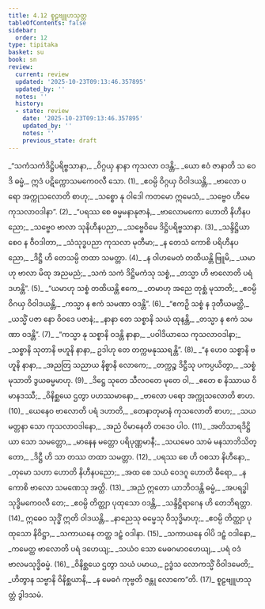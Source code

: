 ```yaml
---
title: 4.12 စူဠဗျူဟသုတ္တ
tableOfContents: false
sidebar:
  order: 12
type: tipitaka
basket: su
book: sn
review:
  current: review
  updated: '2025-10-23T09:13:46.357895'
  updated_by: ''
  notes: ''
  history:
  - state: review
    date: '2025-10-23T09:13:46.357895'
    updated_by: ''
    notes: ''
    previous_state: draft
---
```



<ReviewStatus review={frontmatter.review} showDetails={true} />

<HypothesisAnnotation frontmatter={frontmatter} />

<DynamicBreadcrumb />

<Division number="885" book="sn" e="ch" v="18" p="415">

<Paragraph number="1057" type="verses" book="sn">
_“သကံသကံဒိဋ္ဌိပရိဗ္ဗသာနာ,_  
_ဝိဂ္ဂယှ နာနာ ကုသလာ ဝဒန္တိ;_  
_ယော ဧဝံ ဇာနာတိ သ ဝေဒိ ဓမ္မံ,_  
ဣဒံ ပဋိက္ကောသမကေဝလီ သော. (1)_  

</Paragraph>

</Division>
<Division number="886" book="sn" e="ch" v="18" p="415">

<Paragraph number="1058" type="verses" book="sn">
_ဧဝမ္ပိ ဝိဂ္ဂယှ ဝိဝါဒယန္တိ,_  
_ဗာလော ပရော အက္ကုသလောတိ စာဟု;_  
_သစ္စော နု ဝါဒေါ ကတမော ဣမေသံ,_  
_သဗ္ဗေဝ ဟီမေ ကုသလာဝဒါနာ”. (2)_  

</Paragraph>

</Division>
<Division number="887" book="sn" e="ch" v="18" p="416">

<Paragraph number="1059" type="verses" book="sn">
_“ပရဿ စေ ဓမ္မမနာနုဇာနံ,_  
_ဗာလောမကော ဟောတိ နိဟီနပညော;_  
_သဗ္ဗေဝ ဗာလာ သုနိဟီနပညာ,_  
_သဗ္ဗေဝိမေ ဒိဋ္ဌိပရိဗ္ဗသာနာ. (3)_  

</Paragraph>

</Division>
<Division number="888" book="sn" e="ch" v="18" p="416">

<Paragraph number="1060" type="verses" book="sn">
_သန္ဒိဋ္ဌိယာ စေဝ န ဝီဝဒါတာ,_  
_သံသုဒ္ဓပညာ ကုသလာ မုတီမာ;_  
_န တေသံ ကောစိ ပရိဟီနပညော,_  
_ဒိဋ္ဌီ ဟိ တေသမ္ပိ တထာ သမတ္တာ. (4)_  

</Paragraph>

</Division>
<Division number="889" book="sn" e="ch" v="18" p="416">

<Paragraph number="1061" type="verses" book="sn">
_န ဝါဟမေတံ တထိယန္တိ ဗြူမိ,_  
_ယမာဟု ဗာလာ မိထု အညမညံ;_  
_သကံ သကံ ဒိဋ္ဌိမကံသု သစ္စံ,_  
_တသ္မာ ဟိ ဗာလောတိ ပရံ ဒဟန္တိ”. (5)_  

</Paragraph>

</Division>
<Division number="890" book="sn" e="ch" v="18" p="416">

<Paragraph number="1062" type="verses" book="sn">
_“ယမာဟု သစ္စံ တထိယန္တိ ဧကေ,_  
_တမာဟု အညေ တုစ္ဆံ မုသာတိ;_  
_ဧဝမ္ပိ ဝိဂယှ ဝိဝါဒယန္တိ,_  
_ကသ္မာ န ဧကံ သမဏာ ဝဒန္တိ”. (6)_  

</Paragraph>

</Division>
<Division number="891" book="sn" e="ch" v="18" p="416">

<Paragraph number="1063" type="verses" book="sn">
_“ဧကဉှိ သစ္စံ န ဒုတီယမတ္ထိ,_  
_ယသ္မိံ ပဇာ နော ဝိဝဒေ ပဇာနံ;_  
_နာနာ တေ သစ္စာနိ သယံ ထုနန္တိ,_  
_တသ္မာ န ဧကံ သမဏာ ဝဒန္တိ”. (7)_  

</Paragraph>

</Division>
<Division number="892" book="sn" e="ch" v="18" p="416">

<Paragraph number="1064" type="verses" book="sn">
_“ကသ္မာ နု သစ္စာနိ ဝဒန္တိ နာနာ,_  
_ပဝါဒိယာသေ ကုသလာဝဒါနာ;_  
_သစ္စာနိ သုတာနိ ဗဟူနိ နာနာ,_  
ဥဒါဟု တေ တက္ကမနုဿရန္တိ”. (8)_  

</Paragraph>

</Division>
<Division number="893" book="sn" e="ch" v="18" p="416">

<Paragraph number="1065" type="verses" book="sn">
_“န ဟေဝ သစ္စာနိ ဗဟူနိ နာနာ,_  
_အညတြ သညာယ နိစ္စာနိ လောကေ;_  
_တက္ကဉ္စ ဒိဋ္ဌီသု ပကပ္ပယိတွာ,_  
_သစ္စံ မုသာတိ ဒွယဓမ္မမာဟု. (9)_  

</Paragraph>

</Division>
<Division number="894" book="sn" e="ch" v="18" p="417">

<Paragraph number="1066" type="verses" book="sn">
_ဒိဋ္ဌေ သုတေ သီလဝတေ မုတေ ဝါ,_  
_ဧတေ စ နိဿာယ ဝိမာနဒဿီ;_  
_ဝိနိစ္ဆယေ ဌတွာ ပဟဿမာနော,_  
_ဗာလော ပရော အက္ကုသလောတိ စာဟ. (10)_  

</Paragraph>

</Division>
<Division number="895" book="sn" e="ch" v="18" p="417">

<Paragraph number="1067" type="verses" book="sn">
_ယေနေဝ ဗာလောတိ ပရံ ဒဟာတိ,_  
_တေနာတုမာနံ ကုသလောတိ စာဟ;_  
_သယမတ္တနာ သော ကုသလာဝဒါနော,_  
_အညံ ဝိမာနေတိ တဒေဝ ပါဝ. (11)_  

</Paragraph>

</Division>
<Division number="896" book="sn" e="ch" v="18" p="417">

<Paragraph number="1068" type="verses" book="sn">
_အတိသာရဒိဋ္ဌိယာ သော သမတ္တော,_  
_မာနေန မတ္တော ပရိပုဏ္ဏမာနီ;_  
_သယမေဝ သာမံ မနသာဘိသိတ္တော,_  
_ဒိဋ္ဌီ ဟိ သာ တဿ တထာ သမတ္တာ. (12)_  

</Paragraph>

</Division>
<Division number="897" book="sn" e="ch" v="18" p="417">

<Paragraph number="1069" type="verses" book="sn">
_ပရဿ စေ ဟိ ဝစသာ နိဟီနော,_  
_တုမော သဟာ ဟောတိ နိဟီနပညော;_  
_အထ စေ သယံ ဝေဒဂူ ဟောတိ ဓီရော,_  
_န ကောစိ ဗာလော သမဏေသု အတ္ထိ. (13)_  

</Paragraph>

</Division>
<Division number="898" book="sn" e="ch" v="18" p="417">

<Paragraph number="1070" type="verses" book="sn">
_အညံ ဣတော ယာဘိဝဒန္တိ ဓမ္မံ,_  
_အပရဒ္ဓါ သုဒ္ဓိမကေဝလီ တေ;_  
_ဧဝမ္ပိ တိတ္ထျာ ပုထုသော ဝဒန္တိ,_  
_သန္ဒိဋ္ဌိရာဂေန ဟိ တေဘိရတ္တာ. (14)_  

</Paragraph>

</Division>
<Division number="899" book="sn" e="ch" v="18" p="417">

<Paragraph number="1071" type="verses" book="sn">
ဣဓေဝ သုဒ္ဓိံ ဣတိ ဝါဒယန္တိ,_  
_နာညေသု ဓမ္မေသု ဝိသုဒ္ဓိမာဟု;_  
_ဧဝမ္ပိ တိတ္ထျာ ပုထုသော နိဝိဋ္ဌာ,_  
_သကာယနေ တတ္ထ ဒဠှံ ဝဒါနာ. (15)_  

</Paragraph>

</Division>
<Division number="900" book="sn" e="ch" v="18" p="417">

<Paragraph number="1072" type="verses" book="sn">
_သကာယနေ ဝါပိ ဒဠှံ ဝဒါနော,_  
_ကမေတ္ထ ဗာလောတိ ပရံ ဒဟေယျ;_  
_သယံဝ သော မေဓဂမာဝဟေယျ,_  
_ပရံ ဝဒံ ဗာလမသုဒ္ဓိဓမ္မံ. (16)_  

</Paragraph>

</Division>
<Division number="901" book="sn" e="ch" v="18" p="418">

<Paragraph number="1073" type="verses" book="sn">
_ဝိနိစ္ဆယေ ဌတွာ သယံ ပမာယ,_  
ဥဒ္ဓံသ လောကသ္မိံ ဝိဝါဒမေတိ;_  
_ဟိတွာန သဗ္ဗာနိ ဝိနိစ္ဆယာနိ,_  
_န မေဓဂံ ကုဗ္ဗတိ ဇန္တု လောကေ”တိ. (17)_  


</Paragraph>
</Division>

<Paragraph number="1074" type="center" book="sn">
စူဠဗျူဟသုတ္တံ ဒွါဒသမံ.
</Paragraph>